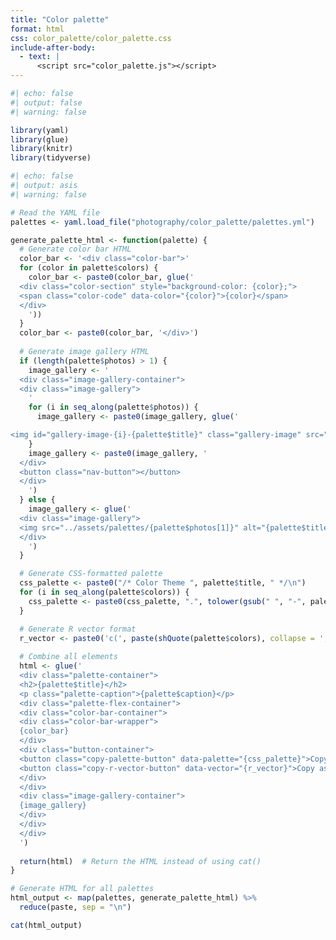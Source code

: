 ```yaml
---
title: "Color palette"
format: html
css: color_palette/color_palette.css
include-after-body: 
  - text: |
      <script src="color_palette.js"></script>
---
```


```r
#| echo: false
#| output: false
#| warning: false

library(yaml)
library(glue)
library(knitr)
library(tidyverse)
```

```r
#| echo: false
#| output: asis
#| warning: false

# Read the YAML file
palettes <- yaml.load_file("photography/color_palette/palettes.yml")

generate_palette_html <- function(palette) {
  # Generate color bar HTML
  color_bar <- '<div class="color-bar">'
  for (color in palette$colors) {
    color_bar <- paste0(color_bar, glue('
  <div class="color-section" style="background-color: {color};">
  <span class="color-code" data-color="{color}">{color}</span>
  </div>
    '))
  }
  color_bar <- paste0(color_bar, '</div>')
  
  # Generate image gallery HTML
  if (length(palette$photos) > 1) {
    image_gallery <- '
  <div class="image-gallery-container">
  <div class="image-gallery">
    '
    for (i in seq_along(palette$photos)) {
      image_gallery <- paste0(image_gallery, glue('

<img id="gallery-image-{i}-{palette$title}" class="gallery-image" src="../assets/palettes/{palette$photos[i]}" alt="Gallery Image {i}">'))
    }
    image_gallery <- paste0(image_gallery, '
  </div>
  <button class="nav-button"></button>
  </div>
    ')
  } else {
    image_gallery <- glue('
  <div class="image-gallery">
  <img src="../assets/palettes/{palette$photos[1]}" alt="{palette$title}" class="gallery-image">
  </div>
    ')
  }

  # Generate CSS-formatted palette
  css_palette <- paste0("/* Color Theme ", palette$title, " */\n")
  for (i in seq_along(palette$colors)) {
    css_palette <- paste0(css_palette, ".", tolower(gsub(" ", "-", palette$title)), "-hex-", i, ": { color: ", palette$colors[i], "; }\n")
  }

  # Generate R vector format
  r_vector <- paste0('c(', paste(shQuote(palette$colors), collapse = ', '), ")")
  
  # Combine all elements
  html <- glue('
  <div class="palette-container">
  <h2>{palette$title}</h2>
  <p class="palette-caption">{palette$caption}</p>
  <div class="palette-flex-container">
  <div class="color-bar-container">
  <div class="color-bar-wrapper">
  {color_bar}
  </div>
  <div class="button-container">
  <button class="copy-palette-button" data-palette="{css_palette}">Copy as CSS</button>
  <button class="copy-r-vector-button" data-vector="{r_vector}">Copy as R Vector</button>
  </div>
  </div>
  <div class="image-gallery-container">
  {image_gallery}
  </div>
  </div>
  </div>
  ')
  
  return(html)  # Return the HTML instead of using cat()
}

# Generate HTML for all palettes
html_output <- map(palettes, generate_palette_html) %>% 
  reduce(paste, sep = "\n")

cat(html_output)
```